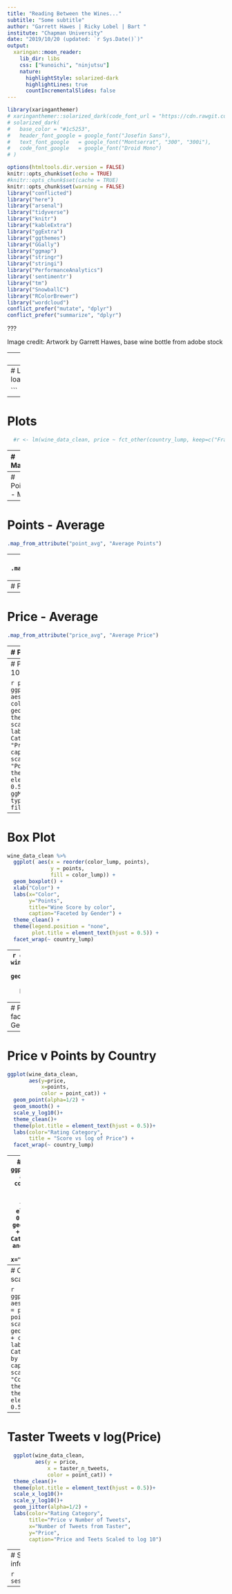 ```yaml
---
title: "Reading Between the Wines..."
subtitle: "Some subtitle"
author: "Garrett Hawes | Ricky Lobel | Bart "
institute: "Chapman University"
date: "2019/10/20 (updated: `r Sys.Date()`)"
output:
  xaringan::moon_reader:
    lib_dir: libs
    css: ["kunoichi", "ninjutsu"]
    nature:
      highlightStyle: solarized-dark
      highlightLines: true
      countIncrementalSlides: false
---
```

<!-- background-image: url(https://camo.githubusercontent.com/06e0a35a7e3014fe8c7f009d2f6bfacf14cefa93/687474703a2f2f6761727265747468617765732e636f6d2f722f636f7665722e6a706567) -->

```r
library(xaringanthemer)
# xaringanthemer::solarized_dark(code_font_url = "https://cdn.rawgit.com/tonsky/FiraCode/1.204/distr/fira_code.css")
# solarized_dark(
#   base_color = "#1c5253",
#   header_font_google = google_font("Josefin Sans"),
#   text_font_google   = google_font("Montserrat", "300", "300i"),
#   code_font_google   = google_font("Droid Mono")
# )
```


```r
options(htmltools.dir.version = FALSE)
knitr::opts_chunk$set(echo = TRUE)
#knitr::opts_chunk$set(cache = TRUE)
knitr::opts_chunk$set(warning = FALSE)
library("conflicted")
library("here")
library("arsenal")
library("tidyverse")
library("knitr")
library("kableExtra")
library("ggExtra")
library("ggthemes")
library("GGally")
library("ggmap")
library("stringr")
library("stringi")
library("PerformanceAnalytics")
library('sentimentr')
library("tm")
library("SnowballC")
library("RColorBrewer")
library("wordcloud")
conflict_prefer("mutate", "dplyr")
conflict_prefer("summarize", "dplyr")
```

???

Image credit: Artwork by Garrett Hawes, base wine bottle from adobe stock

---
class: inverse, center, middle

# Intro

---
# Load Data 
```r
load(here::here("data","output","clean_wine.RData"))

```
---
# Plots
```r
  #r <- lm(wine_data_clean, price ~ fct_other(country_lump, keep=c("France", "Italy")))
```
---
# Maps 

```r
world_map <- map_data("world")
world_map <-
  world_map %>% dplyr::mutate(region = ifelse(region == "USA", "US", region))
world_map <- world_map %>% dplyr::mutate(country = region)

wine_map_DF <-
  wine_data_clean  %>% dplyr::mutate(country = as.character(country)) %>%
  dplyr::filter (country != "England" &
            country != "US-France" &
            country != "")

# Generate Summary
wmap <-
  wine_data_clean %>%
  dplyr::group_by(country) %>%
  dplyr::summarize(
    point_min = min(points, na.rm = TRUE),
    point_avg = mean(points, na.rm = TRUE),
    point_max = max(points, na.rm = TRUE),
    price_min = min(price, na.rm = TRUE),
    price_avg = mean(price, na.rm = TRUE),
    price_max = max(price, na.rm = TRUE)
  ) %>%
  dplyr::select(
    c(
      "country",
      "point_min",
      "point_avg",
      "point_max",
      "price_min",
      "price_avg",
      "price_max"
    )
  )
# Create data frame with bounderies and values
wine_country_map <- right_join(wmap, world_map, by = "country")

#scale_fill_viridis_c(option = "C", limits = c(80, 100))

.map_from_attribute <- function(att, title) {
  return(
    ggplot(wine_country_map, aes_string(map_id = "country", fill = att)) +
      geom_map(map = wine_country_map,  color = "white") +
      expand_limits(x = wine_country_map$long, y = wine_country_map$lat) +
      scale_fill_viridis_c(option = "C") + theme_map() + ggtitle(title) + 
      theme(plot.title = element_text(hjust = 0.5, size=20)) +
      theme(legend.title = element_blank()) 
  )
}
```
---
# Points - Min
```r
.map_from_attribute("point_min", "Minimum Points")
```
---
# Points - Average
```r
.map_from_attribute("point_avg", "Average Points")
```
---
# Points - Max
```r
.map_from_attribute("point_max", "Maximum Points") 
```
---
# Price - Min
```r
.map_from_attribute("price_min", "Minimum Price") 
```
---
# Price - Average
```r
.map_from_attribute("price_avg", "Average Price") 
```
---
# Price - Max
```r
.map_from_attribute("price_max", "Maximum Price") 
```
# Price v Points

```r
p <- ggplot(wine_data_clean, aes(points, price, color = point_cat)) + 
      geom_point() + 
      theme_clean() + 
      labs(color = "Rating Category", title = "Price vs Points") +
      theme(plot.title = element_text(hjust = 0.5)) 
p1 <- ggMarginal(p, type="histogram", fill="slateblue") 
p1 
```
---
# Price v Points (y log 10 scale)

```r
p <- ggplot(wine_data_clean, 
            aes(points, price, color = point_cat)) + 
      geom_point() + 
      theme_clean() + 
      scale_y_log10() + 
      labs(color = "Rating Category", 
           title = "Price vs Score", 
           caption="Price is scaled to log 10", 
           x = "Points", 
           y="Price") +
      theme(plot.title = element_text(hjust = 0.5)) 
p1 <- ggMarginal(p, type="histogram", fill="slateblue") 
p1 
```
---
# Box Plot
```r
wine_data_clean %>% 
  ggplot( aes(x = reorder(color_lump, points), 
              y = points, 
              fill = color_lump)) + 
  geom_boxplot() + 
  xlab("Color") +
  labs(x="Color", 
       y="Points", 
       title="Wine Score by color", 
       caption="Faceted by Gender") + 
  theme_clean() + 
  theme(legend.position = "none", 
        plot.title = element_text(hjust = 0.5)) + 
  facet_wrap(~ country_lump)
```
---
```r
ggplot(data = wine_data_clean) +
  geom_hex(mapping = aes(x = points, y = price))
```
---
# Price v Score faceted by Gender
```r
ggplot(wine_data_clean, 
       aes(points, price, color = point_cat)) + 
  geom_point() + 
  scale_y_log10()+
  theme_clean() + 
  labs(color = "Rating Category", 
       title = "Price v Score by Taster Gender", 
       x="Score", 
       y="Price", 
       caption="Price is scaled to log 10" ) + 
  theme(plot.title = element_text(hjust = 0.5)) + 
  facet_wrap(~ taster_gender)
```
---
# Price v Points by Country
```r
ggplot(wine_data_clean, 
       aes(y=price, 
           x=points, 
           color = point_cat)) + 
  geom_point(alpha=1/2) + 
  geom_smooth() +
  scale_y_log10()+
  theme_clean()+
  theme(plot.title = element_text(hjust = 0.5))+
  labs(color="Rating Category", 
       title = "Score vs log of Price") + 
  facet_wrap(~ country_lump)
```
---
# Price by Country
```r
ggplot(wine_data_clean, 
       aes(y = price, 
           x = country_lump, 
           color = point_cat)) +
  theme_clean()+
  theme(plot.title = element_text(hjust = 0.5))+
  coord_flip()+
  geom_jitter(alpha=1/2) + 
  labs(color="Rating Category", 
       title="Price and Country Colored by Rating Category", 
       x="Country", 
       y="Price")
```
---
# Country v Price (log10 scale)

```r
ggplot(wine_data_clean, 
       aes(x = country_lump, 
           y = price, 
           color = point_cat)) + 
  scale_y_log10() +
  geom_jitter(alpha=1/2) + 
  coord_flip() +
  labs(color = "Rating Category", 
       title="Price by Country", 
       caption="Price is scaled to log 10", 
       x = "Country", 
       y="Price") +
    theme_clean()  +
  theme(plot.title = element_text(hjust = 0.5))
```
---
# Taster Tweets v log(Price)
```r
  ggplot(wine_data_clean, 
         aes(y = price, 
             x = taster_n_tweets, 
             color = point_cat)) +
  theme_clean()+
  theme(plot.title = element_text(hjust = 0.5))+
  scale_x_log10()+
  scale_y_log10()+
  geom_jitter(alpha=1/2) + 
  labs(color="Rating Category", 
       title="Price v Number of Tweets", 
       x="Number of Tweets from Taster", 
       y="Price", 
       caption="Price and Teets Scaled to log 10")
```
---
# Session info

```r
sessionInfo()
```
---

